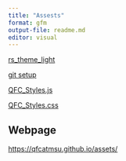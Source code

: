 ```yaml
---
title: "Assests"
format: gfm
output-file: readme.md
editor: visual
---
```


[rs_theme_light](quarto/qfc_a11y-dark.rstheme)

[git setup](tutorials/Git%20Setup.html)

[QFC_Styles.js](quarto/qfc_styles.js)

[QFC_Styles.css](quarto/qfc_styles.css)

## Webpage

<https://qfcatmsu.github.io/assets/>

